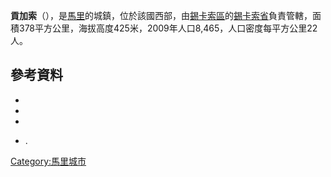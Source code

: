 '''貢加索'''（{{lang-fr|Gongasso}}），是[[馬里|馬里]]的城鎮，位於該國西部，由[[錫卡索區|錫卡索區]]的[[錫卡索省|錫卡索省]]負責管轄，面積378平方公里，海拔高度425米，2009年人口8,465，人口密度每平方公里22人。

==參考資料==
*{{citation | contribution= Common and Fundamental Operational Datasets Registry: Mali | publisher= United Nations Office for the Coordination of Humanitarian Affairs | url= http://cod.humanitarianresponse.info/country-region/mali | deadurl= yes | archiveurl= https://web.archive.org/web/20121214211137/http://cod.humanitarianresponse.info/country-region/Mali | archivedate= 2012-12-14 | title= 存档副本 | accessdate= 2015-07-21 }}
*{{citation | url=http://instat.gov.ml/documentation/sikasso.pdf | publisher=République de Mali: Institut National de la Statistique | title=Resultats Provisoires RGPH 2009 (Région de Sikasso) | language=fr | accessdate=2015-07-21 | archive-date=2012-09-19 | archive-url=https://www.webcitation.org/6AnYveESp?url=http://instat.gov.ml/documentation/sikasso.pdf | dead-url=no }}
*{{citation | title=Communes de la Région de Sikasso | publisher=Ministère de l’administration territoriale et des collectivités locales, République du Mali | url=http://www.matcl.gov.ml/pdf/ComRegSikasso.pdf | language=fr | deadurl=yes | archiveurl=https://www.webcitation.org/6AnZ7FgpR?url=http://www.matcl.gov.ml/pdf/ComRegSikasso.pdf | archivedate=2012-09-19 | accessdate=2015-07-21 }}
*{{citation | title=Plan de Sécurité Alimentaire Commune Rurale de Gongasso 2006-2010 | publisher=Commissariat à la Sécurité Alimentaire, République du Mali, USAID-Mali | year=2006 | url=http://www.aec.msu.edu/fs2/mali_fd_strtgy/plans/sikasso/sikasso/psa_gongasso.pdf | language=fr | deadurl=yes | archiveurl=https://web.archive.org/web/20120920014900/http://www.aec.msu.edu/fs2/mali_fd_strtgy/plans/sikasso/sikasso/psa_gongasso.pdf | archivedate=2012年9月20日 | df= | accessdate=2015年7月21日 }}.

{{Coord|11|31|50|N|5|47|47|W|display=title}}

{{錫卡索區}}

[[Category:馬里城市|Category:馬里城市]]


{{Mali-geo-stub}}